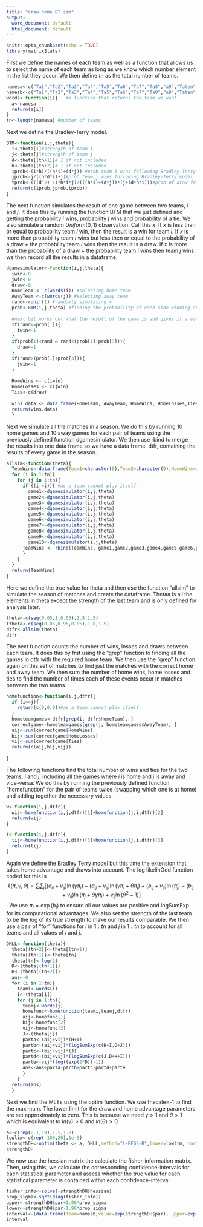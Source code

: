 ---
title: "draw+home BT sim"
output:
  word_document: default
  html_document: default
---

```{r setup, include=FALSE}
knitr::opts_chunk$set(echo = TRUE)
library(matrixStats)
```

First we define the names of each team as well as a function that allows us to select the name of each team as long as we know which number element in the list they occur. We then define $tn$ as the total number of teams.

```{r}
namesa<-c("Ta1","Ta2","Ta3","Ta4","Ta5","Ta6","Ta7","Ta8","a9","Taten","Tb1","Tb2","Tb3","Tb4","Tb5","Tb6","Tb7","Tb8","Tb9","Tbten")  #defining the names for each team
namesb<-c("Ta1","Ta2","Ta3","Ta4","Ta5","Ta6","Ta7","Ta8","a9","Taten","Tb1","Tb2","Tb3","Tb4","Tb5","Tb6","Tb7","Tb8","Tb9","Draw","Home") #defining the names for each team except the final team as well as the names "Draw" and "Home" for later use as well
words<-function(i){   #a function that returns the team we want
  a<-namesa
  return(a[i])
}
tn<-length(namesa) #number of teams
```

Next we define the Bradley-Terry model.

```{r}
BTM<-function(i,j,theta){
  i<-theta[i]#strength of team i
  j<-theta[j]#strength of team j
  d<-theta[(tn+1)]# 1 if not included
  h<-theta[(tn+2)]# 1 if not included
  iprob<-(i*h)/((h*i)+(d*j)) #prob team i wins following Bradley-Terry model
  jprob<-j/((h*d*i)+j)#prob team j wins following Bradley-Terry model
  tprob<-(((d^2)-1)*h*i*j)/(((h*i)+(d*j))*(j+(d*h*i)))#prob of draw following Bradley-Terry model
  return(c(iprob,jprob,tprob))
}
```

The next function simulates the result of one game between two teams, $i$ and $j$. It does this by running the function BTM that we just defined and getting the probability $i$ wins, probability j wins and probability of a tie. We also simulate a random $Uniform(0,1)$ observation. Call this $x$. If $x$ is less than or equal to probability team $i$ win, then the result is a win for team $i$. If $x$ is more than probability team $i$ wins but less then or equal to the probability of a draw + the probability team $i$ wins then the result is a draw. If $x$ is more than the probability of a draw + the probability team $i$ wins then team $j$ wins. we then record all the results in a dataframe.

```{r}
dgamesimulator<-function(i,j,theta){
  iwin<-0
  jwin<-0
  draw<-0
  HomeTeam <- c(words(i)) #selecting home team
  AwayTeam <-c(words(j)) #selecting away team
  rand<-runif(1) #randomly simulating x
  prob<-BTM(i,j,theta) #finding the probability of each side winning and a draw
  
  #next bit works out what the result of the game is and gives it a value of 1 if that event happens
  if(rand<=prob[1]){
    iwin<-1
  }
  if(prob[1]<rand & rand<(prob[1]+prob[3])){
    draw<-1
  }
  if(rand>(prob[1]+prob[3])){
    jwin<-1
  }
  
  HomeWins <- c(iwin)
  HomeLosses <- c(jwin)
  Ties<-c(draw)
  
  wins.data <- data.frame(HomeTeam, AwayTeam, HomeWins, HomeLosses,Ties) #putting the result of the match in a data frame
  return(wins.data)
  }
```

Next we simulate all the matches in a season. We do this by running 10 home games and 10 away games for each pair of teams using the previously defined function dgamesimulator. We then use rbind to merge the results into one data frame so we have a data frame, dtfr, containing the results of every game in the season.

```{r}
allsim<-function(theta){
  TeamWins<-data.frame(Team1=character(0),Team2=character(0),HomeWins=integer(0),AwayWins=integer(0),Ties=integer(0))
  for (i in 1:tn){ 
    for (j in 1:tn){
      if ((i!=j)){ #as a team cannot play itself
        game1<-dgamesimulator(i,j,theta)
        game2<-dgamesimulator(i,j,theta)
        game3<-dgamesimulator(i,j,theta)
        game4<-dgamesimulator(i,j,theta)
        game5<-dgamesimulator(i,j,theta)
        game6<-dgamesimulator(i,j,theta)
        game7<-dgamesimulator(i,j,theta)
        game8<-dgamesimulator(i,j,theta)
        game9<-dgamesimulator(i,j,theta)
        game10<-dgamesimulator(i,j,theta)
      TeamWins <- rbind(TeamWins, game1,game2,game3,game4,game5,game6,game7,game8,game9,game10)
      }
    }
  }
  return(TeamWins)
}
```


Here we define the true value for theta and then use the function "allsim" to simulate the season of matches and create the dataframe. Thetaa is all the elements in theta except the strength of the last team and is only defined for analysis later.

```{r}
theta<-c(seq(0.05,1,0.05),1.8,1.5)
Ttheta<-c(seq(0.05,0.95,0.05),1.8,1.5)
dtfr<-allsim(theta)
dtfr
```

The next function counts the number of wins, losses and draws between each team. It does this by frst using the "grep" function to finding all the games in dtfr with the required home team. We then use the "grep" function again on this set of matches to find just the matches with the correct home and away team. We then sum the number of home wins, home losses and ties to find the number of times each of these events occur in matches between the two teams.

```{r}
homefunction<-function(i,j,dtfr){
  if (i==j){
    return(c(0,0,0))#as a team cannot play itself
  }
  hometeamgames<-dtfr[grep(i, dtfr$HomeTeam), ]
  correctgame<-hometeamgames[grep(j, hometeamgames$AwayTeam), ]
  aij<-sum(correctgame$HomeWins)
  bij<-sum(correctgame$HomeLosses)
  vij<-sum(correctgame$Ties)
  return(c(aij,bij,vij))
  
}
```

The following functions find the total number of wins and ties for the two teams, $i$ and $j$, including all the games where $i$ is home and $j$ is away and vice-versa. We do this by running the previously defined function "homefunction" for the pair of teams twice (swapping which one is at home) and adding together the necessary values.

```{r}
w<-function(i,j,dtfr){
  wij<-homefunction(i,j,dtfr)[1]+homefunction(j,i,dtfr)[2]
  return(wij)
}

t<-function(i,j,dtfr){
  tij<-homefunction(i,j,dtfr)[3]+homefunction(j,i,dtfr)[3]
  return(tij)
}
```

Again we define the Bradley Terry model but this time the  extension that takes home advantage and draws into account. The log likelihOod function coded for this is $$\ell(\pi,\gamma,\theta)=\sum_{i}\sum_{j}[(a_{ij}+v_{ij})\ln{(\gamma\pi_i)}-(a_{ij}+v_{ij})\ln{(\gamma\pi_i+\theta\pi_j)}+(b_{ij}+v_{ij})\ln{(\pi_j)}-(b_{ij}+v_{ij})\ln{(\pi_j+\theta\gamma\pi_i)}+v_{ij}\ln{(\theta^2-1)}]$$. We use $\pi_i=\exp{(b_i)}$ to ensure all our values are positive and logSumExp for its computational advantages. We also set the strength of the last team to be the log of its true strength to make our results comparable. We then use a pair of "for" functions for $i$ in $1:tn$ and $j$ in $1:tn$ to account for all teams and all values of $i$ and $j$.

```{r}
DHLL<-function(theta){
  theta[(tn+2)]<-theta[(tn+1)]
  theta[(tn+1)]<-theta[tn]
  theta[tn]<-log(1)
  D<-(theta[(tn+1)])
  H<-(theta[(tn+2)])
  ans<-0
  for (i in 1:tn){
    teami<-words(i)
    I<-(theta[i])
    for (j in 1:tn){
      teamj<-words(j)
      homefunc<-homefunction(teami,teamj,dtfr)
      aij<-homefunc[1]
      bij<-homefunc[2]
      vij<-homefunc[3]
      J<-(theta[j])
      parta<-(aij+vij)*(H+I)
      partb<-(aij+vij)*(logSumExp(c(H+I,D+J)))
      partc<-(bij+vij)*(J)
      partd<-(bij+vij)*(logSumExp(c(J,D+H+I)))
      parte<-vij*(log((exp(2*D))-1))
      ans<-ans+parta-partb+partc-partd+parte
      }
    }
  return(ans)
  }
```

Next we find the MLEs using the optim function. We use fnscale=-1 to find the maximum. The lower limit for the draw and home advantage parameters are set approximately to zero. This is because we need $\gamma>1$ and $\theta>1$ which is equivalent to $ln(\gamma)>0$ and $ln(\theta)>0$.
```{r}
a<-c(rep(0.1,19),1.5,1.8)
lowlim<-c(rep(-100,20),1e-5)
strengthDH<-optim(theta <- a, DHLL,method="L-BFGS-B",lower=lowlim, control=list(fnscale=-1),hessian=TRUE)
strengthDH
```

We now use the hessian matrix the calculate the fisher-information matrix. Then, using this, we calculate the corresponding confidence-intervals for each statistical parameter and assess whether the true value for each statistical parameter is contained within each confidence-interval.
```{r}
fisher_info<-solve(-strengthDH$hessian)
prop_sigma<-sqrt(diag(fisher_info))
upper<-strengthDH$par+1.96*prop_sigma
lower<-strengthDH$par-1.96*prop_sigma
interval<-(data.frame(Team=namesb,value=exp(strengthDH$par), upper=exp(upper), lower=exp(lower), True=Ttheta))
interval
```






